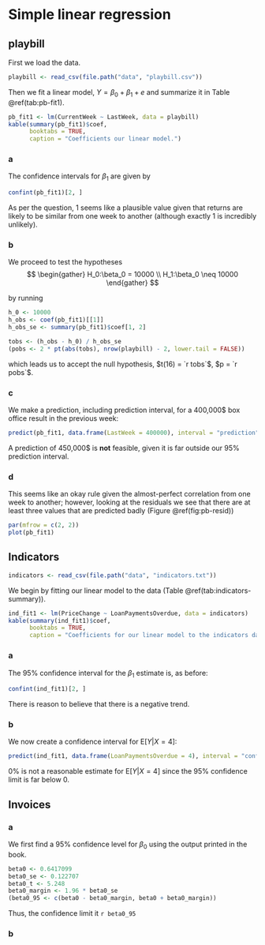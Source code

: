 # Simple linear regression

## playbill
First we load the data.

```r
playbill <- read_csv(file.path("data", "playbill.csv"))
```

Then we fit a linear model, $Y=\beta_0 + \beta_1 + e$
and summarize it in Table \@ref(tab:pb-fit1).

```r
pb_fit1 <- lm(CurrentWeek ~ LastWeek, data = playbill)
kable(summary(pb_fit1)$coef,
      booktabs = TRUE,
      caption = "Coefficients our linear model.")
```

### a {-}
The confidence intervals for $\beta_1$ are given by

```r
confint(pb_fit1)[2, ]
```

As per the question, 1 seems like a plausible value given that returns are
likely to be similar from one week to another (although exactly 1
is incredibly unlikely).

### b {-}
We proceed to test the hypotheses
$$
\begin{gather}
H_0:\beta_0 = 10000 \\
H_1:\beta_0 \neq 10000
\end{gather}
$$

by running

```r
h_0 <- 10000
h_obs <- coef(pb_fit1)[[1]]
h_obs_se <- summary(pb_fit1)$coef[1, 2]

tobs <- (h_obs - h_0) / h_obs_se
(pobs <- 2 * pt(abs(tobs), nrow(playbill) - 2, lower.tail = FALSE))
```

which leads us to accept the null hypothesis, $t(16) = `r tobs`$, $p = `r pobs`$.

### c {-}
We make a prediction, including prediction interval, for a 400,000\$ box
office result in the previous week:

```r
predict(pb_fit1, data.frame(LastWeek = 400000), interval = "prediction")
```

A prediction of 450,000\$ is **not** feasible, given it is far outside
our 95% prediction interval. 

### d {-}
This seems like an okay rule given the almost-perfect correlation from one
week to another; however, looking at the residuals we see that there are at
least three values that are predicted badly (Figure \@ref(fig:pb-resid))

```r
par(mfrow = c(2, 2))
plot(pb_fit1)
```

## Indicators

```r
indicators <- read_csv(file.path("data", "indicators.txt"))
```

We begin by fitting our linear model to the data (Table \@ref(tab:indicators-summary)).

```r
ind_fit1 <- lm(PriceChange ~ LoanPaymentsOverdue, data = indicators)
kable(summary(ind_fit1)$coef,
      booktabs = TRUE,
      caption = "Coefficients for our linear model to the indicators data set.")
```

### a {-}
The 95% confidence interval for the $\beta_1$ estimate is, as before:

```r
confint(ind_fit1)[2, ]
```

There is reason to believe that there is a negative trend.

### b {-}
We now create a confidence interval for $\text{E}[Y|X=4]$:

```r
predict(ind_fit1, data.frame(LoanPaymentsOverdue = 4), interval = "confidence")
```

0% is not a reasonable estimate for $\text{E}[Y|X=4]$ since the 95% confidence
limit is far below 0.

## Invoices

### a {-}
We first find a 95% confidence level for $\beta_0$ using the output printed in
the book.

```r
beta0 <- 0.6417099
beta0_se <- 0.122707
beta0_t <- 5.248
beta0_margin <- 1.96 * beta0_se
(beta0_95 <- c(beta0 - beta0_margin, beta0 + beta0_margin))
```

Thus, the confidence limit it `r beta0_95`

### b {-}





